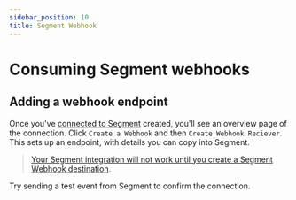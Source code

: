 ```yaml
---
sidebar_position: 10
title: Segment Webhook
---
```


# Consuming Segment webhooks

## Adding a webhook endpoint


Once you've [connected to Segment](../connections/segment) created, you'll see an overview page of the connection. 
Click `Create a Webhook` and then `Create Webhook Reciever`.
This sets up an endpoint, with details you can copy into Segment.

> [Your Segment integration will not work until you create a Segment Webhook destination](https://segment.com/docs/connections/destinations/catalog/webhooks/).

Try sending a test event from Segment to confirm the connection.
